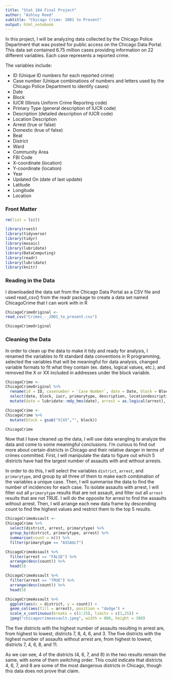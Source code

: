 ```yaml
---
title: "Stat 184 Final Project"
author: "Ashley Reed"
subtitle: "Chicago Crime: 2001 to Present"
output: html_notebook
---
```


In this project, I will be analyzing data collected by the Chicago Police Department that was posted for public access on the Chicago Data Portal. This data set contained 6.75 million cases providing information on 22 different variables. Each case represents a reported crime. 

The variables include:

* ID (Unique ID numbers for each reported crime)
* Case number (Unique combinations of numbers and letters used by the Chicago Police Department to identify cases)
* Date
* Block
* IUCR (Illinois Uniform Crime Reporting code)
* Primary Type (general description of IUCR code)
* Description (detailed description of IUCR code)
* Location Description
* Arrest (true or false)
* Domestic (true of false)
* Beat
* District
* Ward
* Community Area
* FBI Code
* X-coordinate (location)
* Y-coordinate (location)
* Year
* Updated On (date of last update)
* Latitude
* Longitude 
* Location


### Front Matter

```r
rm(list = ls())

library(rvest)
library(tidyverse)
library(tidyr)
library(mosaic)
library(lubridate)
library(DataComputing)
library(readr)
library(lubridate)
library(knitr)

```

### Reading in the Data

I downloaded the data set from the Chicago Data Portal as a CSV file and used read_csv() from the readr package to create a data set named ChicagoCrime that I can work with in R

```r

ChicagoCrimeOriginal <-
read_csv("Crimes_-_2001_to_present.csv")

``` 

```r

ChicagoCrimeOriginal

```

### Cleaning the Data

In order to clean up the data to make it tidy and ready for analysis, I renamed the variables to fit standard data conventions in R programming, selected the variables that will be meaningful for data analysis, changed variable formats to fit what they contain (ex. dates, logical values, etc.), and removed the X or XX included in addresses under the block variable.

```r

ChicagoCrime <-
ChicagoCrimeOriginal %>%
  rename(id = ID, casenumber = `Case Number`, date = Date, block = Block, iucr = IUCR, primarytype = `Primary Type`, description = Description, locationdescription = `Location Description`, arrest = Arrest, domestic = Domestic, beat = Beat, district = District, ward = Ward, communityarea = `Community Area`, fbicode = `FBI Code`, xcoordinate = `X Coordinate`, ycoordinate = `Y Coordinate`, year = Year, updated = `Updated On`, lat = Latitude, long = Longitude, location = Location) %>%
  select(date, block, iucr, primarytype, description, locationdescription, arrest, domestic, beat, district, ward, communityarea, fbicode, year, lat, long, location) %>%
  mutate(date = lubridate::mdy_hms(date), arrest = as.logical(arrest), domestic = as.logical(domestic), beat = as.numeric(beat), district = as.numeric(district)) 

ChicagoCrime <-
ChicagoCrime %>% 
  mutate(block = gsub("X|XX","", block))

ChicagoCrime 

```

Now that I have cleaned up the data, I will use data wrangling to analyze the data and come to some meaningful conclusions. I'm curious to find out more about certain districts in Chicago and their relative danger in terms of crimes committed. First, I will manipulate the data to figure out which 5 districts have had the largest number of assaults with and without arrests.

In order to do this, I will select the variables `district`, `arrest`, and `primarytype`, and group by all three of them to make each combination of the variables a unique case. Then, I will summarise the data to find the number of incidences for each case.  To isolate assaults with arrest, I will filter out all `primarytype` results that are not assault, and filter out all `arrest` results that are not TRUE. I will do the opposite for arrest to find the assaults without arrest. Then, I will arrange each new data frame by descending count to find the highest values and restrict them to the top 5 results.

```r

ChicagoCrimeAssault <-
ChicagoCrime %>%
  select(district, arrest, primarytype) %>%
  group_by(district, primarytype, arrest) %>%
  summarise(count = n()) %>%
  filter(primarytype == "ASSAULT")

ChicagoCrimeAssault %>%
  filter(arrest == "FALSE") %>%
  arrange(desc(count)) %>%
  head(5)

ChicagoCrimeAssault %>%
  filter(arrest == "TRUE") %>%
  arrange(desc(count)) %>%
  head(5)

ChicagoCrimeAssault %>%
  ggplot(aes(x = district, y = count)) +
  geom_col(aes(fill = arrest), position = "dodge") +
  scale_x_continuous(breaks = c(1:25), limits = c(1,25)) + 
  jpeg("chicagocrimeassault.jpeg", width = 800, height = 300) 

```

The five districts with the highest number of assaults resulting in arrest are, from highest to lowest, districts 7, 8, 4, 6, and 3. The five districts with the highest number of assaults without arrest are, from highest to lowest, districts 7, 4, 6, 8, and 11.

As we can see, 4 of the districts (4, 6, 7, and 8) in the two results remain the same, with some of them switching order. This could indicate that districts 4, 6, 7, and 8 are some of the most dangerous districts in Chicago, though this data does not prove that claim. 






